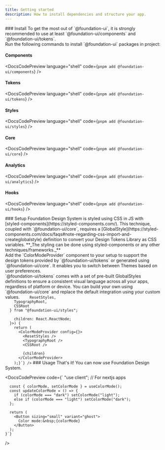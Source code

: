 ```yaml
---
title: Getting started
description: How to install dependencies and structure your app.
---
```


<DocsSection>
### Install

<DocsTextBlock>
  To get the most out of `@foundation-ui`, it is strongly recommended to use at
  least `@foundation-ui/components` and `@foundation-ui/tokens`.
</DocsTextBlock>
<br />
<DocsTextBlock>
  Run the following commands to install `@foundation-ui` packages in project:
</DocsTextBlock>

<br />

#### Components

<DocsCodePreview language="shell" code={`pnpm add @foundation-ui/components`} />

#### Tokens

<DocsCodePreview language="shell" code={`pnpm add @foundation-ui/tokens`} />

#### Styles

<DocsCodePreview language="shell" code={`pnpm add @foundation-ui/styles`} />

#### Core

<DocsCodePreview language="shell" code={`pnpm add @foundation-ui/core`} />

#### Analytics

<DocsCodePreview language="shell" code={`pnpm add @foundation-ui/analytics`} />

#### Hooks

  <DocsCodePreview language="shell" code={`pnpm add @foundation-ui/hooks`} />
</DocsSection>

<DocsSection>
  ### Setup
  <DocsTextBlock>
    Foundation Design System is styled using CSS in JS with
    [styled-components](https://styled-components.com/). This technique, coupled
    with `@foundation-ui/core`, requires a
    [GlobalStyle](https://styled-components.com/docs/faqs#note-regarding-css-import-and-createglobalstyle)
    definition to convert your Design Tokens Library as CSS variables.
     **_The styling can be done using styled-components or any other techniques/frameworks._**
  </DocsTextBlock>

  <br />
  <DocsTextBlock>
    Add the `ColorModeProvider` component to your setup to support the design tokens
    provided by `@foundation-ui/tokens` or generated using `@foundation-ui/core`.
    It enables you to switch between Themes based on user preferences.
  </DocsTextBlock>
  <br />
  <DocsTextBlock>
    `@foundation-ui/tokens` comes with a set of pre-built GlobalStyles
    definitions to ensure a consistent visual language across all your apps,
    regardless of platform or device. You can build your own using `@foundation-ui/core` and replace the default integration using your custom values.
  </DocsTextBlock>
  <DocsCodePreview
    code={`
      "use client"; // For nextjs apps


        ResetStyles,
        TypographyRoot,
        CSSRoot
      } from "@foundation-ui/styles";

        children: React.ReactNode;
      }>) {
        return (
          <ColorModeProvider config={}>
            <ResetStyles />
            <TypographyRoot />
            <CSSRoot />

            {children}
          </ColorModeProvider>
        );}`} />

</DocsSection>

<DocsSection>
### Usage

<DocsTextBlock>
  That's it! You can now use Foundation Design System.
</DocsTextBlock>

<DocsCodePreview
  code={`
    "use client"; // For nextjs apps


      const { colorMode, setColorMode } = useColorMode();
      const updateColorMode = () => {
        if (colorMode === "dark") setColorMode("light");
        else if (colorMode === "light") setColorMode("dark");
      };

      return (
        <Button sizing="small" variant="ghost">
          Color mode:&nbsp;{colorMode}
        </Button>
      );
    }`}

/>

</DocsSection>

<DocsFooter prev="/docs/introduction" next="/docs/components/installation" />
